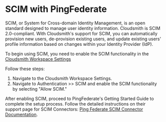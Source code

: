 
# SCIM with PingFederate

SCIM, or System for Cross-domain Identity Management, is an open standard designed to manage user identity information. Cloudsmith is SCIM 2.0-compliant. With Cloudsmith's support for SCIM, you can automatically provision new users, de-provision existing users, and update existing users' profile information based on changes within your Identity Provider (IdP).

To begin using SCIM, you need to enable the SCIM functionality in the [Cloudsmith Workspace Settings](/workspaces/workspace-settings)

Follow these steps:

1. Navigate to the Cloudsmith Workspace Settings.
2. Navigate to Authentication >> SCIM and enable the SCIM functionality by selecting "Allow SCIM."

<BlockImage src={img_scim_steps} alt=""></BlockImage>

After enabling SCIM, proceed to PingFederate's Getting Started Guide to complete the setup process. Follow the detailed instructions on their support page for SCIM Connectors: [Ping Federate SCIM Connector Documentation](https://docs.pingidentity.com/integrations/scim/setup/pf_scim_connector_creating_a_provisioning_connection.html).
